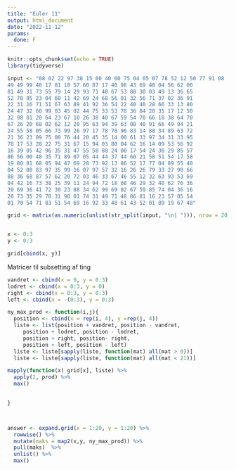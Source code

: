 ```yaml
---
title: "Euler 11"
output: html_document
date: "2022-11-12"
params:
  done: F
---
```


```r
knitr::opts_chunk$set(echo = TRUE)
library(tidyverse)
```


```r
input <- "08 02 22 97 38 15 00 40 00 75 04 05 07 78 52 12 50 77 91 08
49 49 99 40 17 81 18 57 60 87 17 40 98 43 69 48 04 56 62 00
81 49 31 73 55 79 14 29 93 71 40 67 53 88 30 03 49 13 36 65
52 70 95 23 04 60 11 42 69 24 68 56 01 32 56 71 37 02 36 91
22 31 16 71 51 67 63 89 41 92 36 54 22 40 40 28 66 33 13 80
24 47 32 60 99 03 45 02 44 75 33 53 78 36 84 20 35 17 12 50
32 98 81 28 64 23 67 10 26 38 40 67 59 54 70 66 18 38 64 70
67 26 20 68 02 62 12 20 95 63 94 39 63 08 40 91 66 49 94 21
24 55 58 05 66 73 99 26 97 17 78 78 96 83 14 88 34 89 63 72
21 36 23 09 75 00 76 44 20 45 35 14 00 61 33 97 34 31 33 95
78 17 53 28 22 75 31 67 15 94 03 80 04 62 16 14 09 53 56 92
16 39 05 42 96 35 31 47 55 58 88 24 00 17 54 24 36 29 85 57
86 56 00 48 35 71 89 07 05 44 44 37 44 60 21 58 51 54 17 58
19 80 81 68 05 94 47 69 28 73 92 13 86 52 17 77 04 89 55 40
04 52 08 83 97 35 99 16 07 97 57 32 16 26 26 79 33 27 98 66
88 36 68 87 57 62 20 72 03 46 33 67 46 55 12 32 63 93 53 69
04 42 16 73 38 25 39 11 24 94 72 18 08 46 29 32 40 62 76 36
20 69 36 41 72 30 23 88 34 62 99 69 82 67 59 85 74 04 36 16
20 73 35 29 78 31 90 01 74 31 49 71 48 86 81 16 23 57 05 54
01 70 54 71 83 51 54 69 16 92 33 48 61 43 52 01 89 19 67 48"

grid <- matrix(as.numeric(unlist(str_split(input, "\n| "))), nrow = 20, byrow = T)


x <- 0:3
y <- 0:3

grid[cbind(x, y)]
```
Matricer til subsetting af ting 
```r

vandret <- cbind(x = 0, y = 0:3)
lodret <- cbind(x = 0:3, y = 0)
right <- cbind(x = 0:3, y = 0:3)
left <- cbind(x = -(0:3), y = 0:3)

```


```r
ny_max_prod <- function(i,j){
  position <- cbind(x = rep(i, 4), y =rep(j, 4))  
  liste <- list(position + vandret, position - vandret,
     position + lodret, position - lodret,
     position + right, position- right,
     position + left, position - left)
  liste <- liste[sapply(liste, function(mat) all(mat > 0))]
  liste <- liste[sapply(liste, function(mat) all(mat < 21))]

mapply(function(x) grid[x], liste) %>% 
  apply(2, prod) %>% 
  max()

  
}



answer <- expand.grid(x = 1:20, y = 1:20) %>% 
  rowwise() %>% 
  mutate(maks = map2(x,y, ny_max_prod)) %>% 
  pull(maks)  %>% 
  unlist() %>% 
  max()
```

